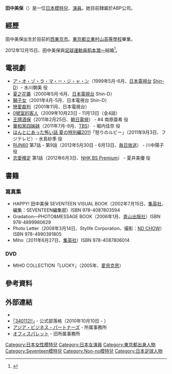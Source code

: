 '''田中美保'''（{{bd|1983年|1月12日|catidx=Tanaka Miho}}）是一位[[日本|日本]][[模特兒|模特兒]]、[[演員|演員]]。她目前隸屬於ABP公司。

==經歷==
田中美保出生於目前的[[西東京市|西東京市]]。[[東京都立東村山高等學校|東京都立東村山高等學校]]畢業。

2012年12月15日、田中美保與[[足球|足球]][[運動員|運動員]][[稻本潤一|稻本潤一]]結婚<ref>{{Cite web |url=http://ameblo.jp/tanaka--miho/entry-11427718391.html |title=ファンの皆様へ |work=田中美保オフィシャルブログ｢340112!!｣ |date=2012-12-15 |accessdate=2012-12-15 |archive-date=2012-12-17 |archive-url=https://web.archive.org/web/20121217230612/http://ameblo.jp/tanaka--miho/entry-11427718391.html |dead-url=no }}</ref>。

==電視劇==
* [[ア・オ・ゾ・ラ・マ・ー・ジ・ャ・ン|ア・オ・ゾ・ラ・マ・ー・ジ・ャ・ン]]（1999年5月-6月、[[日本電視台|日本電視台]] [[Shin-D|Shin-D]]）- 水川朝美 役
* [[夏之花蕾|夏之花蕾]]（2000年5月-6月、[[日本電視台|日本電視台]] Shin-D）
* [[獅子女|獅子女]]（2001年4月-5月、日本電視台 Shin-D）
* [[戀愛裁判|戀愛裁判]]（2001年11月、日本電視台）
* [[0號室的客人|0號室的客人]]（2009年10月23日 - 11月13日（全4話）
* [[王牌酒保|王牌酒保]]（2011年2月25日、[[朝日電視|朝日電視]]） - #4 南原亜希 役　
* [[華和家四姊妹|華和家四姊妹]]（2011年7月-9月、[[TBS|TBS]]） - 堀内佳奈 役
* [[真實的恐怖故事|ほんとにあった怖い話 夏の特別編2011]]「怒りのルビー」（2011年9月3日、フジテレビ）- 水島紗季 役
* [[RUN60|RUN60]] 第7話 - 第9話（2012年5月30日 - 6月13日、[[MBS|毎日放送]]） - 川中陽子 役
* [[恋愛検定|恋愛検定]] 第1話（2012年6月3日、[[NHK_BS_Premium|NHK BS Premium]]） - 夏井美優 役

== 書籍 ==
=== 寫真集 ===
* HAPPY! 田中美保 SEVENTEEN VISUAL BOOK（2002年7月15日、[[集英社|集英社]]、編集：SEVENTEEN編集部）ISBN 978-4087803594 
* Gradation―PHOTO&MESSAGE BOOK（2006年1月、[[青山出版社|青山出版社]]）ISBN 978-4899980629 
* Photo Letter（2008年3月14日、Stylife Corporation、撮影：[[ND_CHOW|ND CHOW]]）ISBN 978-4990391805 
* Miho（2011年6月27日、[[集英社|集英社]]）ISBN 978-4087806014

=== DVD ===
* MIHO COLLECTION「LUCKY」（2005年、[[愛貝克思|愛貝克思]]）

== 參考資料 ==
{{Reflist}}

== 外部連結 ==
* {{Official|http://tanakamiho.com/}}
* [http://ameblo.jp/tanaka--miho/  ｢340112!!｣] {{Wayback|url=http://ameblo.jp/tanaka--miho/ |date=20130620163754 }} - 公式部落格（2010年10月10日 - ）
* [http://www.abp-inc.co.jp/ アジア・ビジネス・パートナーズ] {{Wayback|url=http://www.abp-inc.co.jp/ |date=20151117014055 }} - 所属事務所
* [http://www.palette-web.com/ オフィスパレット] {{Wayback|url=http://www.palette-web.com/ |date=20130622133630 }} - 旧所属事務所

{{DEFAULTSORT:Tanaka Miho}}
[[Category:日本女性模特兒|Category:日本女性模特兒]]
[[Category:日本女演員|Category:日本女演員]]
[[Category:東京都出身人物|Category:東京都出身人物]]
[[Category:Seventeen模特兒|Category:Seventeen模特兒]]
[[Category:Non-no模特兒|Category:Non-no模特兒]]
[[Category:日本足球人物|Category:日本足球人物]]